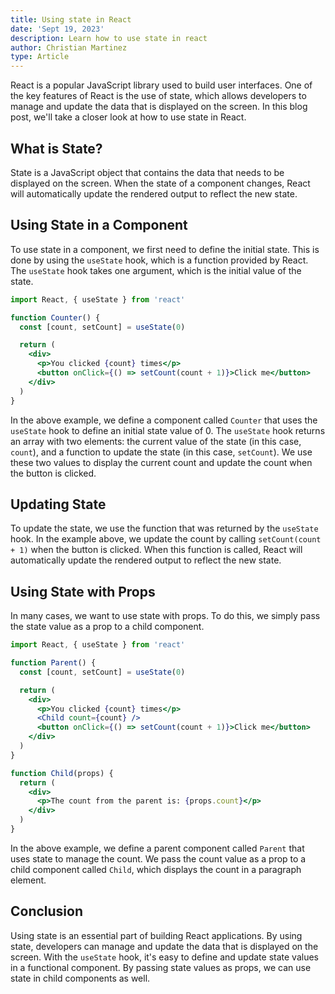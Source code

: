 ```yaml
---
title: Using state in React
date: 'Sept 19, 2023'
description: Learn how to use state in react
author: Christian Martinez
type: Article
---
```


React is a popular JavaScript library used to build user interfaces. One of the key features of React is the use of state, which allows developers to manage and update the data that is displayed on the screen. In this blog post, we'll take a closer look at how to use state in React.

## What is State?

State is a JavaScript object that contains the data that needs to be displayed on the screen. When the state of a component changes, React will automatically update the rendered output to reflect the new state.

## Using State in a Component

To use state in a component, we first need to define the initial state. This is done by using the `useState` hook, which is a function provided by React. The `useState` hook takes one argument, which is the initial value of the state.

```jsx
import React, { useState } from 'react'

function Counter() {
  const [count, setCount] = useState(0)

  return (
    <div>
      <p>You clicked {count} times</p>
      <button onClick={() => setCount(count + 1)}>Click me</button>
    </div>
  )
}
```

In the above example, we define a component called `Counter` that uses the `useState` hook to define an initial state value of 0. The `useState` hook returns an array with two elements: the current value of the state (in this case, `count`), and a function to update the state (in this case, `setCount`). We use these two values to display the current count and update the count when the button is clicked.

## Updating State

To update the state, we use the function that was returned by the `useState` hook. In the example above, we update the count by calling `setCount(count + 1)` when the button is clicked. When this function is called, React will automatically update the rendered output to reflect the new state.

## Using State with Props

In many cases, we want to use state with props. To do this, we simply pass the state value as a prop to a child component.

```jsx
import React, { useState } from 'react'

function Parent() {
  const [count, setCount] = useState(0)

  return (
    <div>
      <p>You clicked {count} times</p>
      <Child count={count} />
      <button onClick={() => setCount(count + 1)}>Click me</button>
    </div>
  )
}

function Child(props) {
  return (
    <div>
      <p>The count from the parent is: {props.count}</p>
    </div>
  )
}
```

In the above example, we define a parent component called `Parent` that uses state to manage the count. We pass the count value as a prop to a child component called `Child`, which displays the count in a paragraph element.

## Conclusion

Using state is an essential part of building React applications. By using state, developers can manage and update the data that is displayed on the screen. With the `useState` hook, it's easy to define and update state values in a functional component. By passing state values as props, we can use state in child components as well.
